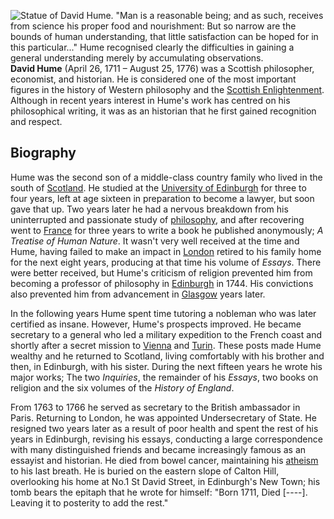 {{subpages}}

[[Image:Hume.jpg|thumb|right|Statue of David Hume. ''"Man is a reasonable being; and as such, receives from science his proper food and nourishment: But so narrow are the bounds of human understanding, that little satisfaction can be hoped for in this particular..."''
Hume recognised clearly the difficulties in gaining a general understanding merely by accumulating observations.]]
'''David Hume''' (April 26, 1711 – August 25, 1776) was a Scottish philosopher, economist, and historian. He is considered one of the most important figures in the history of Western philosophy and the [[Scottish Enlightenment]]. Although in recent years interest in Hume's work has centred on his philosophical writing, it was as an historian that he first gained recognition and respect.

==Biography==

Hume was the second son of a middle-class country family who lived in the south of [[Scotland]]. He studied at the [[Edinburgh University|University of Edinburgh]] for three to four years, left at age sixteen in preparation to become a lawyer, but soon gave that up. Two years later he had a nervous breakdown from his uninterrupted and passionate study of [[philosophy]], and after recovering went to [[France]] for three years to write a book he published anonymously; ''A Treatise of Human Nature''. It wasn't very well received at the time and Hume, having failed to make an impact in [[London]] retired to his family home for the next eight years, producing at that time his volume of ''Essays''. There were better received, but Hume's criticism of religion prevented him from becoming a professor of philosophy in [[Edinburgh]] in 1744. His convictions also prevented him from advancement in [[Glasgow]] years later. 


In the following years Hume spent time tutoring a nobleman who was later certified as insane. However, Hume's prospects improved. He became secretary to a general who led a military expedition to the French coast and shortly after a secret mission to [[Vienna]] and [[Turin]]. These posts made Hume wealthy and he returned to Scotland, living comfortably with his brother and then, in Edinburgh, with his sister. During the next fifteen years he wrote his major works; The two ''Inquiries'', the remainder of his ''Essays'', two books on religion and the six volumes of the ''History of England''. 

From 1763 to 1766 he served as secretary to the British ambassador in Paris. Returning to London, he was appointed Undersecretary of State. He resigned two years later as a result of poor health and spent the rest of his years in Edinburgh, revising his essays, conducting a large correspondence with many distinguished friends and became increasingly famous as an essayist and historian. He died from bowel cancer, maintaining his [[atheism]] to his last breath. He is buried on the eastern slope of Calton Hill, overlooking his home at No.1 St David Street, in Edinburgh's New Town; his tomb bears the epitaph that he wrote for himself: "Born 1711, Died [----]. Leaving it to posterity to add the rest."